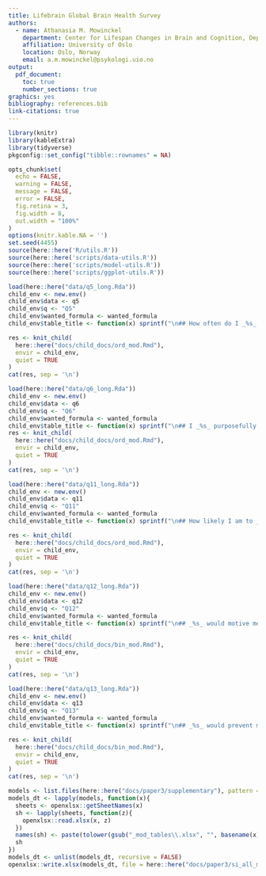 ```yaml
---
title: Lifebrain Global Brain Health Survey
authors:
  - name: Athanasia M. Mowinckel
    department: Center for Lifespan Changes in Brain and Cognition, Dept. of Psychology
    affiliation: University of Oslo
    location: Oslo, Norway
    email: a.m.mowinckel@psykologi.uio.no
output: 
  pdf_document:
    toc: true
    number_sections: true
graphics: yes
bibliography: references.bib
link-citations: true
---
```


```r
library(knitr)
library(kableExtra)
library(tidyverse)
pkgconfig::set_config("tibble::rownames" = NA) 

opts_chunk$set(
  echo = FALSE, 
  warning = FALSE,
  message = FALSE,
  error = FALSE,
  fig.retina = 3,
  fig.width = 8,
  out.width = "100%"
)
options(knitr.kable.NA = '')
set.seed(4455)
source(here::here('R/utils.R'))
source(here::here('scripts/data-utils.R'))
source(here::here('scripts/model-utils.R'))
source(here::here('scripts/ggplot-utils.R'))
```


```r
load(here::here("data/q5_long.Rda"))
child_env <- new.env()
child_env$data <- q5
child_env$q <- "Q5"
child_env$wanted_formula <- wanted_formula
child_env$table_title <- function(x) sprintf("\n## How often do I _%s_ \n", x)

res <- knit_child(
  here::here("docs/child_docs/ord_mod.Rmd"),
  envir = child_env,
  quiet = TRUE
)
cat(res, sep = '\n')

```

```r
load(here::here("data/q6_long.Rda"))
child_env <- new.env()
child_env$data <- q6
child_env$q <- "Q6"
child_env$wanted_formula <- wanted_formula
child_env$table_title <- function(x) sprintf("\n## I _%s_ purposefully for my brain health.\n", x)
res <- knit_child(
  here::here("docs/child_docs/ord_mod.Rmd"),
  envir = child_env,
  quiet = TRUE
)
cat(res, sep = '\n')

```

```r
load(here::here("data/q11_long.Rda"))
child_env <- new.env()
child_env$data <- q11
child_env$q <- "Q11"
child_env$wanted_formula <- wanted_formula
child_env$table_title <- function(x) sprintf("\n## How likely I am to _%s_ to reduce the risk of brain disease.\n", x)

res <- knit_child(
  here::here("docs/child_docs/ord_mod.Rmd"),
  envir = child_env,
  quiet = TRUE
)
cat(res, sep = '\n')

```

```r
load(here::here("data/q12_long.Rda"))
child_env <- new.env()
child_env$data <- q12
child_env$q <- "Q12"
child_env$wanted_formula <- wanted_formula
child_env$table_title <- function(x) sprintf("\n## _%s_ would motive me to change my lifestyle to improive brain health.\n", gsub("\\n", " ", x))

res <- knit_child(
  here::here("docs/child_docs/bin_mod.Rmd"),
  envir = child_env,
  quiet = TRUE
)
cat(res, sep = '\n')

```

```r
load(here::here("data/q13_long.Rda"))
child_env <- new.env()
child_env$data <- q13
child_env$q <- "Q13"
child_env$wanted_formula <- wanted_formula
child_env$table_title <- function(x) sprintf("\n## _%s_ would prevent my from changing my lifestyle to improve brain health.\n", gsub("\\n", " ", x))

res <- knit_child(
  here::here("docs/child_docs/bin_mod.Rmd"),
  envir = child_env,
  quiet = TRUE
)
cat(res, sep = '\n')

```

```r
models <- list.files(here::here("docs/paper3/supplementary"), pattern = "^Q", full.names = TRUE)
models_dt <- lapply(models, function(x){
  sheets <- openxlsx::getSheetNames(x)
  sh <- lapply(sheets, function(z){
    openxlsx::read.xlsx(x, z)
  })
  names(sh) <- paste(tolower(gsub("_mod_tables\\.xlsx", "", basename(x))), sheets, sep="_")
  sh
})
models_dt <- unlist(models_dt, recursive = FALSE)
openxlsx::write.xlsx(models_dt, file = here::here("docs/paper3/si_all_models.xlsx"))
```

